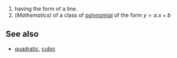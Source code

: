 #having the form of a line.
#(''Mathematics'') of a class of [[polynomial]] of the form <math> y = a.x + b </math>

==See also==
*[[quadratic]], [[cubic]]